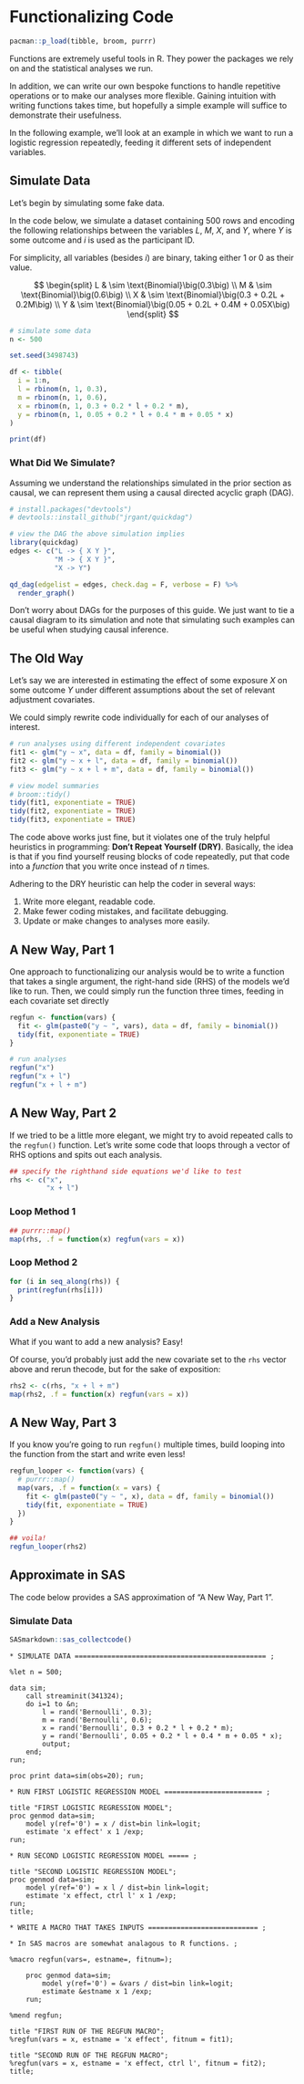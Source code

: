 # Functionalizing Code

```r
pacman::p_load(tibble, broom, purrr)
```

Functions are extremely useful tools in R. They power the packages we rely on and the statistical analyses we run.

In addition, we can write our own bespoke functions to handle repetitive operations or to make our analyses more flexible. Gaining intuition with writing functions takes time, but hopefully a simple example will suffice to demonstrate their usefulness.

In the following example, we'll look at an example in which we want to run a logistic regression repeatedly, feeding it different sets of independent variables.

## Simulate Data

Let's begin by simulating some fake data.

In the code below, we simulate a dataset containing 500 rows and encoding the following relationships between the variables *L*, *M*, *X*, and *Y*, where *Y* is some outcome and *i* is used as the participant ID.

For simplicity, all variables (besides *i*) are binary, taking either 1 or 0 as their value.

$$
\begin{split}
	L & \sim \text{Binomial}\big(0.3\big) \\
	M & \sim \text{Binomial}\big(0.6\big) \\
	X & \sim \text{Binomial}\big(0.3 + 0.2L + 0.2M\big) \\
	Y & \sim \text{Binomial}\big(0.05 + 0.2L + 0.4M + 0.05X\big)
\end{split}
$$

```r
# simulate some data
n <- 500

set.seed(3498743)

df <- tibble(
  i = 1:n,
  l = rbinom(n, 1, 0.3),
  m = rbinom(n, 1, 0.6),
  x = rbinom(n, 1, 0.3 + 0.2 * l + 0.2 * m),
  y = rbinom(n, 1, 0.05 + 0.2 * l + 0.4 * m + 0.05 * x)
)

print(df)
```

### What Did We Simulate?

Assuming we understand the relationships simulated in the prior section as causal, we can represent them using a causal directed acyclic graph (DAG).

```r
# install.packages("devtools")
# devtools::install_github("jrgant/quickdag")

# view the DAG the above simulation implies
library(quickdag)
edges <- c("L -> { X Y }",
           "M -> { X Y }",
           "X -> Y")

qd_dag(edgelist = edges, check.dag = F, verbose = F) %>%
  render_graph()

```

Don't worry about DAGs for the purposes of this guide. We just want to tie a causal diagram to its simulation and note that simulating such examples can be useful when studying causal inference.

## The Old Way

Let's say we are interested in estimating the effect of some exposure *X* on some outcome *Y* under different assumptions about the set of relevant adjustment covariates.

We could simply rewrite code individually for each of our analyses of interest.

```r
# run analyses using different independent covariates
fit1 <- glm("y ~ x", data = df, family = binomial())
fit2 <- glm("y ~ x + l", data = df, family = binomial())
fit3 <- glm("y ~ x + l + m", data = df, family = binomial())

# view model summaries
# broom::tidy()
tidy(fit1, exponentiate = TRUE)
tidy(fit2, exponentiate = TRUE)
tidy(fit3, exponentiate = TRUE)
```

The code above works just fine, but it violates one of the truly helpful heuristics in programming: **Don't Repeat Yourself (DRY)**. Basically, the idea is that if you find yourself reusing blocks of code repeatedly, put that code into a _function_ that you write once instead of *n* times.

Adhering to the DRY heuristic can help the coder in several ways:

1. Write more elegant, readable code.
2. Make fewer coding mistakes, and facilitate debugging.
3. Update or make changes to analyses more easily.


## A New Way, Part 1

One approach to functionalizing our analysis would be to write a function that takes a single argument, the right-hand side (RHS) of the models we'd like to run. Then, we could simply run the function three times, feeding in each covariate set directly


```r

regfun <- function(vars) {
  fit <- glm(paste0("y ~ ", vars), data = df, family = binomial())
  tidy(fit, exponentiate = TRUE)
}

# run analyses
regfun("x")
regfun("x + l")
regfun("x + l + m")

```

## A New Way, Part 2

If we tried to be a little more elegant, we might try to avoid repeated calls to the `regfun()` function. Let's write some code that loops through a vector of RHS options and spits out each analysis.

```r
## specify the righthand side equations we'd like to test
rhs <- c("x",
         "x + l")
```

### Loop Method 1

```r
## purrr::map()
map(rhs, .f = function(x) regfun(vars = x))
```

### Loop Method 2

```r
for (i in seq_along(rhs)) {
  print(regfun(rhs[i]))
}
```

### Add a New Analysis

What if you want to add a new analysis? Easy!

Of course, you'd probably just add the new covariate set to the `rhs` vector above and rerun thecode, but for the sake of exposition:

```r
rhs2 <- c(rhs, "x + l + m")
map(rhs2, .f = function(x) regfun(vars = x))

```


## A New Way, Part 3

If you know you're going to run `regfun()` multiple times, build looping into the function from the start and write even less!

```r

regfun_looper <- function(vars) {
  # purrr::map()
  map(vars, .f = function(x = vars) {
    fit <- glm(paste0("y ~ ", x), data = df, family = binomial())
    tidy(fit, exponentiate = TRUE)
  })
}

## voila!
regfun_looper(rhs2)

```


## Approximate in SAS

The code below provides a SAS approximation of "A New Way, Part 1".

### Simulate Data

```r
SASmarkdown::sas_collectcode()
```

```sas

* SIMULATE DATA =============================================== ;

%let n = 500;

data sim;
	call streaminit(341324);
	do i=1 to &n;
		l = rand('Bernoulli', 0.3);
		m = rand('Bernoulli', 0.6);
		x = rand('Bernoulli', 0.3 + 0.2 * l + 0.2 * m);
		y = rand('Bernoulli', 0.05 + 0.2 * l + 0.4 * m + 0.05 * x);
		output;
	end;
run;

proc print data=sim(obs=20); run;

* RUN FIRST LOGISTIC REGRESSION MODEL ======================== ;

title "FIRST LOGISTIC REGRESSION MODEL";
proc genmod data=sim;
	model y(ref='0') = x / dist=bin link=logit;
	estimate 'x effect' x 1 /exp;
run;

* RUN SECOND LOGISTIC REGRESSION MODEL ===== ;

title "SECOND LOGISTIC REGRESSION MODEL";
proc genmod data=sim;
	model y(ref='0') = x l / dist=bin link=logit;
	estimate 'x effect, ctrl l' x 1 /exp;
run;
title;

* WRITE A MACRO THAT TAKES INPUTS =========================== ;

* In SAS macros are somewhat analagous to R functions. ;

%macro regfun(vars=, estname=, fitnum=);

	proc genmod data=sim;
		model y(ref='0') = &vars / dist=bin link=logit;
		estimate &estname x 1 /exp;
	run;

%mend regfun;

title "FIRST RUN OF THE REGFUN MACRO";
%regfun(vars = x, estname = 'x effect', fitnum = fit1);

title "SECOND RUN OF THE REGFUN MACRO";
%regfun(vars = x, estname = 'x effect, ctrl l', fitnum = fit2);
title;
```
